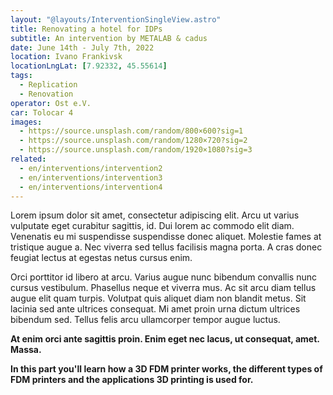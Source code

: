 ```yaml
---
layout: "@layouts/InterventionSingleView.astro"
title: Renovating a hotel for IDPs
subtitle: An intervention by METALAB & cadus
date: June 14th - July 7th, 2022
location: Ivano Frankivsk
locationLngLat: [7.92332, 45.55614]
tags: 
  - Replication
  - Renovation
operator: Ost e.V.
car: Tolocar 4
images:
  - https://source.unsplash.com/random/800×600?sig=1
  - https://source.unsplash.com/random/1280×720?sig=2
  - https://source.unsplash.com/random/1920×1080?sig=3
related:
  - en/interventions/intervention2
  - en/interventions/intervention3
  - en/interventions/intervention4
---
```

Lorem ipsum dolor sit amet, consectetur adipiscing elit. Arcu ut varius vulputate eget curabitur sagittis, id. Dui lorem ac commodo elit diam. Venenatis eu mi suspendisse suspendisse donec aliquet. Molestie fames at tristique augue a. Nec viverra sed tellus facilisis magna porta. A cras donec feugiat lectus at egestas netus cursus enim.

Orci porttitor id libero at arcu. Varius augue nunc bibendum convallis nunc cursus vestibulum. Phasellus neque et viverra mus. Ac sit arcu diam tellus augue elit quam turpis. Volutpat quis aliquet diam non blandit metus. Sit lacinia sed ante ultrices consequat. Mi amet proin urna dictum ultrices bibendum sed. Tellus felis arcu ullamcorper tempor augue luctus.

**At enim orci ante sagittis proin. Enim eget nec lacus, ut consequat, amet. Massa.**

**In this part you'll learn how a 3D FDM printer works, the different types of FDM printers and the applications 3D printing is used for.** 